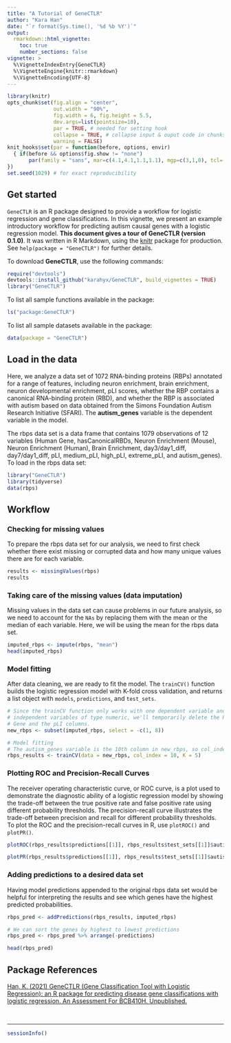 ```yaml
---
title: "A Tutorial of GeneCTLR"
author: "Kara Han"
date: "`r format(Sys.time(), '%d %b %Y')`"
output: 
  rmarkdown::html_vignette:
    toc: true
    number_sections: false
vignette: >
  %\VignetteIndexEntry{GeneCTLR}
  %\VignetteEngine{knitr::rmarkdown}
  %\VignetteEncoding{UTF-8}
---
```


```r
library(knitr)
opts_chunk$set(fig.align = "center", 
               out.width = "90%",
               fig.width = 6, fig.height = 5.5,
               dev.args=list(pointsize=10),
               par = TRUE, # needed for setting hook 
               collapse = TRUE, # collapse input & ouput code in chunks
               warning = FALSE)
knit_hooks$set(par = function(before, options, envir)
  { if(before && options$fig.show != "none") 
       par(family = "sans", mar=c(4.1,4.1,1.1,1.1), mgp=c(3,1,0), tcl=-0.5)
})
set.seed(1029) # for exact reproducibility
```

## Get started
`GeneCTLR` is an R package designed to provide a workflow for logistic
regression and gene classifications. In this vignette, we present an example introductory workflow for predicting autism causal genes with a logistic regression model. 
**This document gives a tour of GeneCTLR (version 0.1.0)**. 
It was written in R Markdown, using the [knitr](https://cran.r-project.org/package=knitr) package for production. See `help(package = "GeneCTLR")` for further details.

To download **GeneCTLR**, use the following commands:
```r
require("devtools")
devtools::install_github("karahyx/GeneCTLR", build_vignettes = TRUE)
library("GeneCTLR")
```

To list all sample functions available in the package:
```r
ls("package:GeneCTLR")
```

To list all sample datasets available in the package:
```r
data(package = "GeneCTLR")
```

## Load in the data
Here, we analyze a data set of 1072 RNA-binding proteins (RBPs) annotated for a range
of features, including neuron enrichment, brain enrichment, neuron developmental
enrichment, pLI scores, whether the RBP contains a canonical RNA-binding protein (RBD), and whether the RBP is associated with autism based on data obtained from the Simons Foundation Autism Research Initiative (SFARI). The **autism_genes**
variable is the dependent variable in the model.

The rbps data set is a data frame that contains 1079 observations of 12 variables (Human Gene, hasCanonicalRBDs, Neuron Enrichment (Mouse), Neuron Enrichment (Human), Brain Enrichment, day3/day1_diff, day7/day1_diff, pLI, medium_pLI, high_pLI, extreme_pLI, and autism_genes). To load in the rbps data set:
```r
library("GeneCTLR")
library(tidyverse)
data(rbps)
```

## Workflow
### Checking for missing values
To prepare the rbps data set for our analysis, we need to first check whether there exist missing or corrupted data and how many unique values there are for each variable.
```r
results <- missingValues(rbps)
results
```

### Taking care of the missing values (data imputation)
Missing values in the data set can cause problems in our future analysis, so we need to account for the `NAs` by replacing them with the mean or the median of each variable. Here, we will be using the mean for the rbps data set.
```r
imputed_rbps <- impute(rbps, "mean")
head(imputed_rbps)
```

### Model fitting
After data cleaning, we are ready to fit the model. The `trainCV()` function 
builds the logistic regression model with K-fold cross validation, and returns 
a list object with `models`, `predictions`, and `test_sets`. 
``` r
# Since the trainCV function only works with one dependent variable and 
# independent variables of type numeric, we'll temporarily delete the Human 
# Gene and the pLI columns.
new_rbps <- subset(imputed_rbps, select = -c(1, 8))

# Model fitting
# The autism_genes variable is the 10th column in new_rbps, so col_index = 10.
rbps_results <- trainCV(data = new_rbps, col_index = 10, K = 5)
```

### Plotting ROC and Precision-Recall Curves
The receiver operating characteristic curve, or ROC curve, is a plot used to demonstrate the diagnostic ability of a logistic regression model by showing the trade-off between the true positive rate and false positive rate using different probability thresholds. The precision-recall curve illustrates the trade-off between precision and recall for different probability thresholds. To plot the ROC and the precision-recall curves in R, use `plotROC()` and `plotPR()`.
```r
plotROC(rbps_results$predictions[[1]], rbps_results$test_sets[[1]]$autism_genes)

plotPR(rbps_results$predictions[[1]], rbps_results$test_sets[[1]]$autism_genes)
```

### Adding predictions to a desired data set
Having model predictions appended to the original rbps data set would be helpful for interpreting the results and see which genes have the highest predicted probabilities. 
```r
rbps_pred <- addPredictions(rbps_results, imputed_rbps)

# We can sort the genes by highest to lowest predictions
rbps_pred <- rbps_pred %>% arrange(-predictions)

head(rbps_pred)
```

## Package References
[Han, K. (2021) GeneCTLR (Gene Classification Tool with Logistic Regression):
an R package for predicting disease gene classifications with logistic regression. An Assessment For BCB410H. Unpublished.](https://github.com/karahyx/GeneCTLR)
  
<br>

----

```r
sessionInfo()
```
